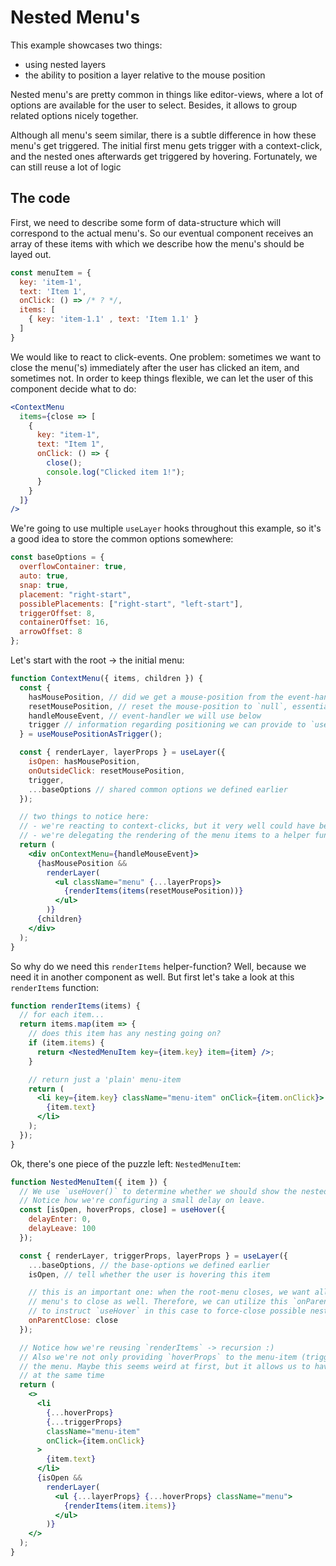 
<Meta title="Nested menu's" />

# Nested Menu's

This example showcases two things:

- using nested layers
- the ability to position a layer relative to the mouse position

Nested menu's are pretty common in things like editor-views, where a lot of options are available for the user to select.
Besides, it allows to group related options nicely together.

Although all menu's seem similar, there is a subtle difference in how these menu's get triggered.
The initial first menu gets trigger with a context-click, and the nested ones afterwards get triggered by hovering.
Fortunately, we can still reuse a lot of logic

<Example />

## The code

First, we need to describe some form of data-structure which will correspond to the actual menu's.
So our eventual component receives an array of these items with which we describe how the menu's should be layed out.

```jsx
const menuItem = {
  key: 'item-1',
  text: 'Item 1',
  onClick: () => /* ? */,
  items: [
    { key: 'item-1.1' , text: 'Item 1.1' }
  ]
}
```

We would like to react to click-events. One problem: sometimes we want to close the menu('s) immediately after the
user has clicked an item, and sometimes not. In order to keep things flexible, we can let the user of this component decide
what to do:

```jsx
<ContextMenu
  items={close => [
    {
      key: "item-1",
      text: "Item 1",
      onClick: () => {
        close();
        console.log("Clicked item 1!");
      }
    }
  ]}
/>
```

We're going to use multiple `useLayer` hooks throughout this example, so it's a good idea to store the common options somewhere:

```jsx
const baseOptions = {
  overflowContainer: true,
  auto: true,
  snap: true,
  placement: "right-start",
  possiblePlacements: ["right-start", "left-start"],
  triggerOffset: 8,
  containerOffset: 16,
  arrowOffset: 8
};
```

Let's start with the root -> the initial menu:

```jsx
function ContextMenu({ items, children }) {
  const {
    hasMousePosition, // did we get a mouse-position from the event-handler
    resetMousePosition, // reset the mouse-position to `null`, essentially closing the menu
    handleMouseEvent, // event-handler we will use below
    trigger // information regarding positioning we can provide to `useLayer`
  } = useMousePositionAsTrigger();

  const { renderLayer, layerProps } = useLayer({
    isOpen: hasMousePosition,
    onOutsideClick: resetMousePosition,
    trigger,
    ...baseOptions // shared common options we defined earlier
  });

  // two things to notice here:
  // - we're reacting to context-clicks, but it very well could have been a regular `onClick`
  // - we're delegating the rendering of the menu items to a helper function
  return (
    <div onContextMenu={handleMouseEvent}>
      {hasMousePosition &&
        renderLayer(
          <ul className="menu" {...layerProps}>
            {renderItems(items(resetMousePosition))}
          </ul>
        )}
      {children}
    </div>
  );
}
```

So why do we need this `renderItems` helper-function? Well, because we need it in another component as well.
But first let's take a look at this `renderItems` function:

```jsx
function renderItems(items) {
  // for each item...
  return items.map(item => {
    // does this item has any nesting going on?
    if (item.items) {
      return <NestedMenuItem key={item.key} item={item} />;
    }

    // return just a 'plain' menu-item
    return (
      <li key={item.key} className="menu-item" onClick={item.onClick}>
        {item.text}
      </li>
    );
  });
}
```

Ok, there's one piece of the puzzle left: `NestedMenuItem`:

```jsx
function NestedMenuItem({ item }) {
  // We use `useHover()` to determine whether we should show the nested menu.
  // Notice how we're configuring a small delay on leave.
  const [isOpen, hoverProps, close] = useHover({
    delayEnter: 0,
    delayLeave: 100
  });

  const { renderLayer, triggerProps, layerProps } = useLayer({
    ...baseOptions, // the base-options we defined earlier
    isOpen, // tell whether the user is hovering this item

    // this is an important one: when the root-menu closes, we want all nested
    // menu's to close as well. Therefore, we can utilize this `onParentClose` props
    // to instruct `useHover` in this case to force-close possible nested menu's
    onParentClose: close
  });

  // Notice how we're reusing `renderItems` -> recursion :)
  // Also we're not only providing `hoverProps` to the menu-item (trigger), but also
  // the menu. Maybe this seems weird at first, but it allows us to have multiple menus open
  // at the same time
  return (
    <>
      <li
        {...hoverProps}
        {...triggerProps}
        className="menu-item"
        onClick={item.onClick}
      >
        {item.text}
      </li>
      {isOpen &&
        renderLayer(
          <ul {...layerProps} {...hoverProps} className="menu">
            {renderItems(item.items)}
          </ul>
        )}
    </>
  );
}
```
